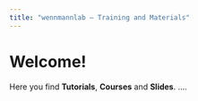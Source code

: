 ```yaml
---
title: "wennmannlab – Training and Materials"
---
```


# Welcome!

Here you find **Tutorials**, **Courses** and **Slides**. ....
